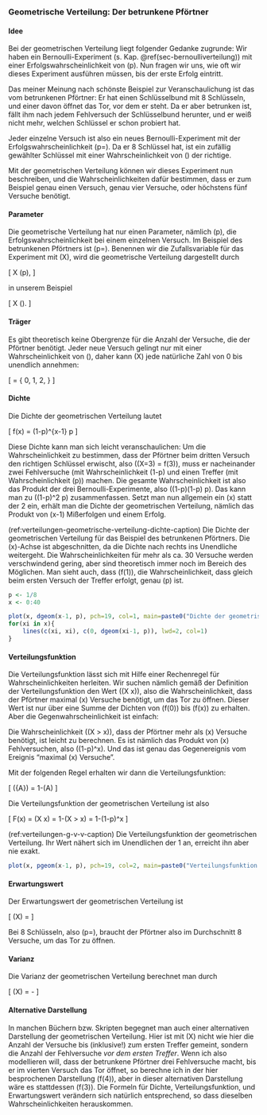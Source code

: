 ### Geometrische Verteilung: Der betrunkene Pförtner {#sec-geometrische}

#### Idee {-}

Bei der geometrischen Verteilung liegt folgender Gedanke zugrunde: Wir haben ein Bernoulli-Experiment (s. Kap. \@ref(sec-bernoulliverteilung)) mit einer Erfolgswahrscheinlichkeit von \(p\). Nun fragen wir uns, wie oft wir dieses Experiment ausführen müssen, bis der erste Erfolg eintritt.

Das meiner Meinung nach schönste Beispiel zur Veranschaulichung ist das vom betrunkenen Pförtner: Er hat einen Schlüsselbund mit 8 Schlüsseln, und einer davon öffnet das Tor, vor dem er steht. Da er aber betrunken ist, fällt ihm nach jedem Fehlversuch der Schlüsselbund herunter, und er weiß nicht mehr, welchen Schlüssel er schon probiert hat.

Jeder einzelne Versuch ist also ein neues Bernoulli-Experiment mit der Erfolgswahrscheinlichkeit \(p=\frac{1}{8}\). Da er 8 Schlüssel hat, ist ein zufällig gewählter Schlüssel mit einer Wahrscheinlichkeit von \(\frac{1}{8}\) der richtige.

Mit der geometrischen Verteilung können wir dieses Experiment nun beschreiben, und die Wahrscheinlichkeiten dafür bestimmen, dass er zum Beispiel genau einen Versuch, genau vier Versuche, oder höchstens fünf Versuche benötigt.

#### Parameter {-}

Die geometrische Verteilung hat nur einen Parameter, nämlich \(p\), die Erfolgswahrscheinlichkeit bei einem einzelnen Versuch. Im Beispiel des betrunkenen Pförtners ist \(p=\frac{1}{8}\). Benennen wir die Zufallsvariable für das Experiment mit \(X\), wird die geometrische Verteilung dargestellt durch

\[ X \sim \text{G}(p), \]

in unserem Beispiel

\[ X \sim \text{G}(\frac{1}{8}). \]

#### Träger {-}

Es gibt theoretisch keine Obergrenze für die Anzahl der Versuche, die der Pförtner benötigt. Jeder neue Versuch gelingt nur mit einer Wahrscheinlichkeit von \(\frac{1}{p}\), daher kann \(X\) jede natürliche Zahl von 0 bis unendlich annehmen:

\[ \mathcal{T} = \{ 0, 1, 2, \ldots \} \]

#### Dichte {-}

Die Dichte der geometrischen Verteilung lautet

\[ f(x) = (1-p)^{x-1} p \]

Diese Dichte kann man sich leicht veranschaulichen: Um die Wahrscheinlichkeit zu bestimmen, dass der Pförtner beim dritten Versuch den richtigen Schlüssel erwischt, also \(\mathbb{P}(X=3) = f(3)\), muss er nacheinander zwei Fehlversuche (mit Wahrscheinlichkeit \(1-p\) und einen Treffer (mit Wahrscheinlichkeit \(p\)) machen. Die gesamte Wahrscheinlichkeit ist also das Produkt der drei Bernoulli-Experimente, also \((1-p)\cdot (1-p) \cdot p\). Das kann man zu \((1-p)^2 \cdot p\) zusammenfassen. Setzt man nun allgemein ein \(x\) statt der 2 ein, erhält man die Dichte der geometrischen Verteilung, nämlich das Produkt von \(x-1\) Mißerfolgen und einem Erfolg.

(ref:verteilungen-geometrische-verteilung-dichte-caption) Die Dichte der geometrischen Verteilung für das Beispiel des betrunkenen Pförtners. Die \(x\)-Achse ist abgeschnitten, da die Dichte nach rechts ins Unendliche weitergeht. Die Wahrscheinlichkeiten für mehr als ca. 30 Versuche werden verschwindend gering, aber sind theoretisch immer noch im Bereich des Möglichen. Man sieht auch, dass \(f(1)\), die Wahrscheinlichkeit, dass gleich beim ersten Versuch der Treffer erfolgt, genau \(p\) ist.

```r
p <- 1/8
x <- 0:40

plot(x, dgeom(x-1, p), pch=19, col=1, main=paste0("Dichte der geometrischen Verteilung\nmit p=",p), xlab="x", ylab="f(x)")
for(xi in x){
    lines(c(xi, xi), c(0, dgeom(xi-1, p)), lwd=2, col=1)
}
```

#### Verteilungsfunktion {-}

Die Verteilungsfunktion lässt sich mit Hilfe einer Rechenregel für Wahrscheinlichkeiten herleiten. Wir suchen nämlich gemäß der Definition der Verteilungsfunktion den Wert \(\mathbb{P}(X \leq x)\), also die Wahrscheinlichkeit, dass der Pförtner maximal \(x\) Versuche benötigt, um das Tor zu öffnen. Dieser Wert ist nur über eine Summe der Dichten von \(f(0)\) bis \(f(x)\) zu erhalten. Aber die Gegenwahrscheinlichkeit ist einfach:

Die Wahrscheinlichkeit \(\mathbb{P}(X > x)\), dass der Pförtner mehr als \(x\) Versuche benötigt, ist leicht zu berechnen. Es ist nämlich das Produkt von \(x\) Fehlversuchen, also \((1-p)^x\). Und das ist genau das Gegenereignis vom Ereignis "maximal \(x\) Versuche".

Mit der folgenden Regel erhalten wir dann die Verteilungsfunktion:

\[ \mathbb{P}(\bar{A}) = 1-\mathbb{P}(A) \]

Die Verteilungsfunktion der geometrischen Verteilung ist also

\[ F(x) = \mathbb{P}(X \leq x) = 1-\mathbb{P}(X > x) = 1-(1-p)^x \]

(ref:verteilungen-g-v-v-caption) Die Verteilungsfunktion der geometrischen Verteilung. Ihr Wert nähert sich im Unendlichen der 1 an, erreicht ihn aber nie exakt.

```r
plot(x, pgeom(x-1, p), pch=19, col=2, main=paste0("Verteilungsfunktion der geometrischen Verteilung\nmit p=",p), xlab="x", ylab="F(x)", ylim=c(0,1))
```


#### Erwartungswert {-}

Der Erwartungswert der geometrischen Verteilung ist

\[ \mathbb{E}(X) = \frac{1}{p} \]

Bei 8 Schlüsseln, also \(p=\frac{1}{8}\), braucht der Pförtner also im Durchschnitt 8 Versuche, um das Tor zu öffnen.

#### Varianz {-}

Die Varianz der geometrischen Verteilung berechnet man durch

\[ \mathbb{V}(X) = \frac{1}{p^2} - \frac{1}{p} \]

#### Alternative Darstellung {-}

In manchen Büchern bzw. Skripten begegnet man auch einer alternativen Darstellung der geometrischen Verteilung. Hier ist mit \(X\) nicht wie hier die Anzahl der Versuche bis (inklusive!) zum ersten Treffer gemeint, sondern die Anzahl der Fehlversuche *vor dem ersten Treffer*. Wenn ich also modellieren will, dass der betrunkene Pförtner drei Fehlversuche macht, bis er im vierten Versuch das Tor öffnet, so berechne ich in der hier besprochenen Darstellung \(f(4)\), aber in dieser alternativen Darstellung wäre es stattdessen \(f(3)\). Die Formeln für Dichte, Verteilungsfunktion, und Erwartungswert verändern sich natürlich entsprechend, so dass dieselben Wahrscheinlichkeiten herauskommen.